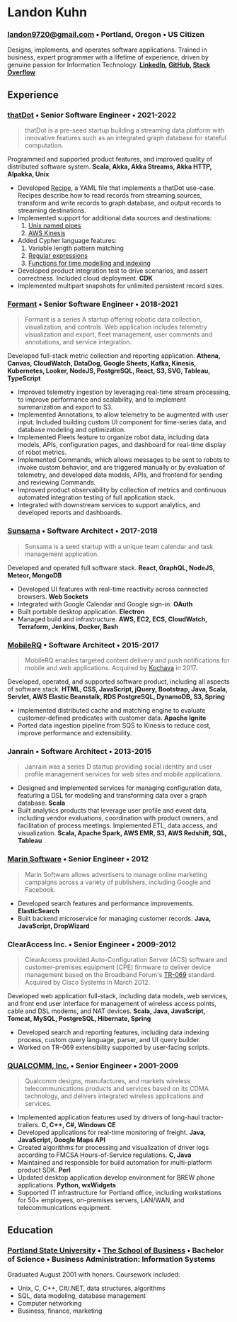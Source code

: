 # Landon Kuhn

### [landon9720@gmail.com](mailto://landon9720@gmail.com) • Portland, Oregon • US Citizen

Designs, implements, and operates software applications. Trained in business, expert programmer with a lifetime of experience, driven by genuine passion for Information Technology. **[LinkedIn](https://www.linkedin.com/in/landonkuhn), [GitHub](https://github.com/landon9720), [Stack Overflow](https://stackoverflow.com/users/1785/landon-kuhn)**

## Experience

### [thatDot](https://www.thatdot.com/) • Senior Software Engineer • 2021-2022

> thatDot is a pre-seed startup building a streaming data platform with innovative features such as an integrated graph database for stateful computation.

Programmed and supported product features, and improved quality of distributed software system. **Scala, Akka, Akka Streams, Akka HTTP, Alpakka, Unix**

* Developed [Recipe](https://quine.io/recipes), a YAML file that implements a thatDot use-case. Recipes describe how to read records from streaming sources, transform and write records to graph database, and output records to streaming destinations. 
* Implemented support for additional data sources and destinations:
	1. [Unix named pipes](https://docs.quine.io/components/ingest-sources/files-and-named-pipes.html#named-pipe)
	2. [AWS Kinesis](https://quine.io/components/standing-queries/#publish-to-kinesis-stream)
* Added Cypher language features:
	1. Variable length pattern matching
	2. [Regular expressions](https://docs.quine.io/reference/cypher/cypher-functions.html)
	3. [Functions for time modelling and indexing](https://docs.quine.io/reference/reify-time.html)
* Developed product integration test to drive scenarios, and assert correctness. Included cloud deployment. **CDK**
* Implemented multipart snapshots for unlimited persistent record sizes.

### [Formant](https://formant.io/) • Senior Software Engineer • 2018-2021

> Formant is a series A startup offering robotic data collection, visualization, and controls. Web application includes telemetry visualization and export, fleet management, user comments and annotations, and service integration.

Developed full-stack metric collection and reporting application. **Athena, Canvas, CloudWatch, DataDog, Google Sheets, Kafka, Kinesis, Kubernetes, Looker, NodeJS, PostgreSQL, React, S3, SVG, Tableau, TypeScript**

* Improved telemetry ingestion by leveraging real-time stream processing, to improve performance and scalability, and to implement summarization and export to S3.
* Implemented Annotations, to allow telemetry to be augmented with user input. Included building custom UI component for time-series data, and database modeling and optimization. 
* Implemented Fleets feature to organize robot data, including data models, APIs, configuration pages, and dashboard for real-time display of robot metrics. 
* Implemented Commands, which allows messages to be sent to robots to invoke custom behavior, and are triggered manually or by evaluation of telemetry, and developed data models, APIs, and frontend for sending and reviewing Commands. 
* Improved product observability by collection of metrics and continuous automated integration testing of full application stack. 
* Integrated with downstream services to support analytics, and developed reports and dashboards.

### [Sunsama](https://sunsama.com/) • Software Architect • 2017-2018

> Sunsama is a seed startup with a unique team calendar and task management application.

Developed and operated full software stack. **React, GraphQL, NodeJS, Meteor, MongoDB**

* Developed UI features with real-time reactivity across connected browsers. **Web Sockets**
* Integrated with Google Calendar and Google sign-in. **OAuth**
* Built portable desktop application. **Electron**
* Managed build and infrastructure. **AWS, EC2, ECS, CloudWatch, Terraform, Jenkins, Docker, Bash**

### [MobileRQ](http://mobilerq.com/) • Software Architect • 2015-2017

> MobileRQ enables targeted content delivery and push notifications for mobile and web applications. Acquired by [Kochava](http://kochava.com/) in 2017.

Developed, operated, and supported software product, including all aspects of software stack. **HTML, CSS, JavaScript, jQuery, Bootstrap, Java, Scala, Servlet, AWS Elastic Beanstalk, RDS PostgreSQL, DynamoDB, S3, Spring**

* Implemented distributed cache and matching engine to evaluate customer-defined predicates with customer data. **Apache Ignite**
* Ported data ingestion pipeline from SQS to Kinesis to reduce cost, improve performance and extensibility.

### Janrain • Software Architect • 2013-2015

> Janrain was a series D startup providing social identity and user profile management services for web sites and mobile applications.

* Designed and implemented services for managing configuration data, featuring a DSL for modeling and transforming data over a graph database. **Scala**
* Built analytics products that leverage user profile and event data, including vendor evaluations, coordination with product owners, and facilitation of process meetings. Implemented ETL, data access, and visualization. **Scala, Apache Spark, AWS EMR, S3, AWS Redshift, SQL, Tableau**

### [Marin Software](http://marinsoftware.com/) • Senior Engineer • 2012

> Marin Software allows advertisers to manage online marketing campaigns across a variety of publishers, including Google and Facebook.

* Developed search features and performance improvements. **ElasticSearch**
* Built backend microservice for managing customer records. **Java, JavaScript, DropWizard**

### ClearAccess Inc. • Senior Engineer • 2009-2012

> ClearAccess provided Auto-Configuration Server (ACS) software and customer-premises equipment (CPE) firmware to deliver device management based on the Broadband Forum's [TR-069](https://www.broadband-forum.org/download/TR-069_Amendment-2.pdf) standard. Acquired by Cisco Systems in March 2012.

Developed web application full-stack, including data models, web services, and front end user interface for management of wireless access points, cable and DSL modems, and NAT devices. **Scala, Java, JavaScript, Tomcat, MySQL, PostgreSQL, Hibernate, Spring**

* Developed search and reporting features, including data indexing process, custom query language, parser, and UI query builder.
* Worked on TR-069 extensibility supported by user-facing scripts.

### [QUALCOMM, Inc.](http://qualcomm.com/) • Senior Engineer • 2001-2009

> Qualcomm designs, manufactures, and markets wireless telecommunications products and services based on its CDMA technology, and delivers integrated wireless applications and services.

* Implemented application features used by drivers of long-haul tractor-trailers. **C, C++, C#, Windows CE**
* Developed applications for real-time monitoring of freight. **Java, JavaScript, Google Maps API**
* Created algorithms for processing and visualization of driver logs according to FMCSA Hours-of-Service regulations. **C, Java**
* Maintained and responsible for build automation for multi-platform product SDK. **Perl**
* Updated desktop application develop environment for BREW phone applications. **Python, wxWidgets**
* Supported IT infrastructure for Portland office, including workstations for 50+ employees, on-premises servers, LAN/WAN, and telecommunications equipment.

## Education

### [Portland State University](http://pdx.edu/) • [The School of Business](https://www.pdx.edu/business) • Bachelor of Science • Business Administration: Information Systems

Graduated August 2001 with honors. Coursework included: 

* Unix, C, C++, C#/.NET, data structures, algorithms
* SQL, data modeling, database management
* Computer networking
* Business, finance, marketing

